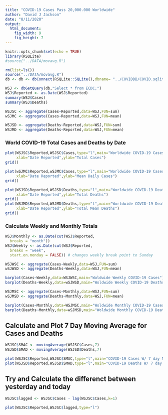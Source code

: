 ```yaml
---
title: "COVID-19 Cases Pass 20,000.000 Worldwide"
author: "David J Jackson"
date: "8/11/2020"
output: 
  html_document: 
    fig_width: 9
    fig_height: 7
---
```


```r
knitr::opts_chunk$set(echo = TRUE)
library(RSQLite)
#source("../DATA/movavg.R")
```

```r
rm(list=ls())
source("../DATA/movavg.R")
db <- db <- dbConnect(RSQLite::SQLite(),dbname= "../COVIDDB/COVID.sqlite3")
```
```r

WSJ <- dbGetQuery(db,"Select * from ECDC;")
WSJ$Reported <- as.Date(WSJ$Reported)
summary(WSJ$Cases)
summary(WSJ$Deaths)
```
```r
WSJSC <- aggregate(Cases~Reported,data=WSJ,FUN=sum)
wSJMC <- aggregate(Cases~Reported,data=WSJ,FUN=mean)
```
```r
WSJSD <- aggregate(Deaths~Reported,data=WSJ,FUN=sum)
WSJMD <- aggregate(Deaths~Reported,data=WSJ,FUN=mean)
```

### World COVID-19 Total Cases and Deaths by Date

```r
plot(WSJSC$Reported,WSJSC$Cases,type="l",main="Worldwide COVID-19 Cases by Day",
     xlab="Date Reported",ylab="Total Cases")
grid()

plot(wSJMC$Reported,wSJMC$Cases,type="l",main="Worldwide COVID-19 Cases by Day",
     xlab="Date Reported",ylab="Mean Daily Cases")
grid()
```
```r
plot(WSJSD$Reported,WSJSD$Deaths,type="l",main="Worldwide COVID-19 Deaths by Day",
     xlab="Date Reported",ylab="Total Deaths")
grid()
plot(WSJMD$Reported,WSJMD$Deaths,type="l",main="Worldwide COVID-19 Deaths by Day",
     xlab="Date Reported",ylab="Total Mean Deaths")
grid()
```

### Calculate Weekly and Monthly Totals

```r
WSJ$Monthly <- as.Date(cut(WSJ$Reported,
  breaks = "month"))
WSJ$Weekly <- as.Date(cut(WSJ$Reported,
  breaks = "week",
  start.on.monday = FALSE)) # changes weekly break point to Sunday

WSJWSC <- aggregate(Cases~Weekly,data=WSJ,FUN=sum)
wSJWSD <- aggregate(Deaths~Weekly,data=WSJ,FUN=mean)
```
```r
barplot(Cases~Weekly,data=WSJWSC,main="Woldwide Weekly COVID-19 Cases")
barplot(Deaths~Weekly,data=wSJWSD,main="Woldwide Weekly COVID-19 Deaths")
```
```r
WSJMSC <- aggregate(Cases~Monthly,data=WSJ,FUN=sum)
wSJMSD <- aggregate(Deaths~Monthly,data=WSJ,FUN=mean)
```
```r
barplot(Cases~Monthly,data=WSJMSC,main="Woldwide Monthly COVID-19 Cases")
barplot(Deaths~Monthly,data=wSJMSD,main="Woldwide Monthly COVID-19 Deaths")
```

## Calculate and Plot 7  Day Moving Average for Cases and Deaths

```r
WSJSC$SMAC <- movingAverage(WSJSC$Cases,7)
WSJSD$SMAD <- movingAverage(WSJSD$Deaths,7)
```
```r
plot(WSJSC$Reported,WSJSC$SMAC,type="l",main="COVID-19 Cases W/ 7 day MA")
plot(WSJSD$Reported,WSJSD$SMAD,type="l",main="COVID-19 Deaths W/ 7 day MA")
```

## Try and Calculate the differenct between yesterday and today

```r
WSJSC$lagged <- WSJSC$Cases - lag(WSJSC$Cases,k=1)
```

```r
plot(WSJSC$Reported,WSJSC$lagged,type="l")
```
















